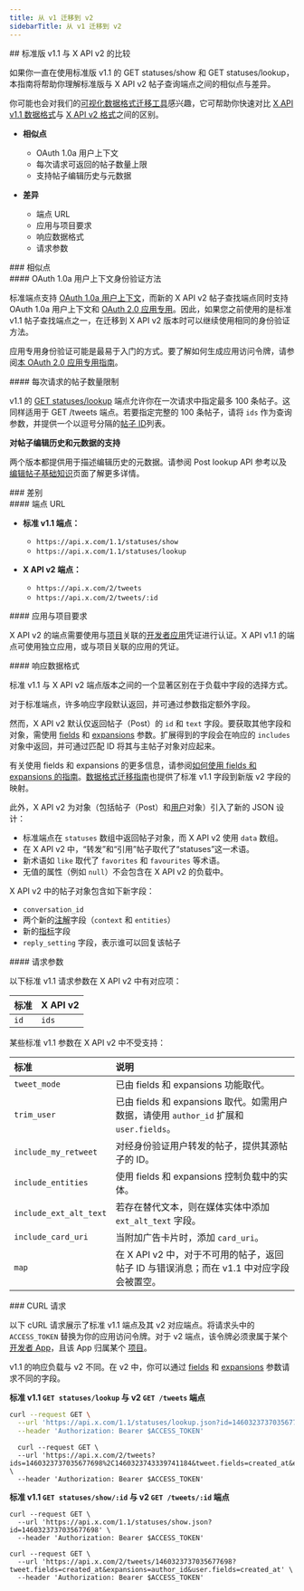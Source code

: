 ```yaml
---
title: 从 v1 迁移到 v2
sidebarTitle: 从 v1 迁移到 v2
---
```


<div id="standard-v11-compared-to-x-api-v2">
  ## 标准版 v1.1 与 X API v2 的比较
</div>

如果你一直在使用标准版 v1.1 的 GET statuses/show 和 GET statuses/lookup，本指南将帮助你理解标准版与 X API v2 帖子查询端点之间的相似点与差异。

你可能也会对我们的[可视化数据格式迁移工具](/zh/x-api/migrate/data-format-migration)感兴趣，它可帮助你快速对比 [X API v1.1 数据格式](/zh/x-api/fundamentals/data-dictionary)与 [X API v2 格式](/zh/x-api/fundamentals/data-dictionary)之间的区别。

- **相似点**
  - OAuth 1.0a 用户上下文
  - 每次请求可返回的帖子数量上限
  - 支持帖子编辑历史与元数据

- **差异**
  - 端点 URL
  - 应用与项目要求
  - 响应数据格式
  - 请求参数

<div id="similarities">
  ### 相似点
</div>

<div id="oauth-10a-user-context-authentication-method">
  #### OAuth 1.0a 用户上下文身份验证方法
</div>

标准端点支持 [OAuth 1.0a 用户上下文](/zh/resources/fundamentals/authentication)，而新的 X API v2 帖子查找端点同时支持 OAuth 1.0a 用户上下文和 [OAuth 2.0 应用专用](/zh/resources/fundamentals/authentication)。因此，如果您之前使用的是标准 v1.1 帖子查找端点之一，在迁移到 X API v2 版本时可以继续使用相同的身份验证方法。

应用专用身份验证可能是最易于入门的方式。要了解如何生成应用访问令牌，请参阅[本 OAuth 2.0 应用专用指南](/zh/resources/fundamentals/authentication)。

<div id="posts-per-request-limits">
  #### 每次请求的帖子数量限制
</div>

v1.1 的 [GET statuses/lookup](https://developer.x.com/en/docs/twitter-api/v1/tweets/post-and-engage/api-reference/get-statuses-lookup) 端点允许你在一次请求中指定最多 100 条帖子。这同样适用于 GET /tweets 端点。若要指定完整的 100 条帖子，请将 `ids` 作为查询参数，并提供一个以逗号分隔的[帖子 ID](/zh/resources/fundamentals/x-ids)列表。

**对帖子编辑历史和元数据的支持**

两个版本都提供用于描述编辑历史的元数据。请参阅 Post lookup API 参考以及[编辑帖子基础知识](/zh/x-api/fundamentals/edit-posts)页面了解更多详情。

<div id="differences">
  ### 差别
</div>

<div id="endpoint-urls">
  #### 端点 URL
</div>

- **标准 v1.1 端点：**
  - `https://api.x.com/1.1/statuses/show`
  - `https://api.x.com/1.1/statuses/lookup`

- **X API v2 端点：**
  - `https://api.x.com/2/tweets`
  - `https://api.x.com/2/tweets/:id`

<div id="app-and-project-requirements">
  #### 应用与项目要求
</div>

X API v2 的端点需要使用与[项目](/zh/resources/fundamentals/projects)关联的[开发者应用](/zh/resources/fundamentals/developer-apps)凭证进行认证。X API v1.1 的端点可使用独立应用，或与项目关联的应用的凭证。

<div id="response-data-format">
  #### 响应数据格式
</div>

标准 v1.1 与 X API v2 端点版本之间的一个显著区别在于负载中字段的选择方式。

对于标准端点，许多响应字段默认返回，并可通过参数指定额外字段。

然而，X API v2 默认仅返回帖子（Post）的 `id` 和 `text` 字段。要获取其他字段和对象，需使用 [fields](/zh/x-api/fundamentals/fields) 和 [expansions](/zh/x-api/fundamentals/expansions) 参数。扩展得到的字段会在响应的 `includes` 对象中返回，并可通过匹配 ID 将其与主帖子对象对应起来。

有关使用 fields 和 expansions 的更多信息，请参阅[如何使用 fields 和 expansions 的指南](/zh/x-api/fundamentals/data-dictionary)。[数据格式迁移指南](/zh/x-api/fundamentals/fields)也提供了标准 v1.1 字段到新版 v2 字段的映射。

此外，X API v2 为对象（包括帖子（Post）和[用户](/zh/x-api/fundamentals/data-dictionary#user)对象）引入了新的 JSON 设计：

- 标准端点在 `statuses` 数组中返回帖子对象，而 X API v2 使用 `data` 数组。
- 在 X API v2 中，“转发”和“引用”帖子取代了“statuses”这一术语。
- 新术语如 `like` 取代了 `favorites` 和 `favourites` 等术语。
- 无值的属性（例如 `null`）不会包含在 X API v2 的负载中。

X API v2 中的帖子对象包含如下新字段：

- `conversation_id`
- 两个新的[注解](/zh/x-api/fundamentals/post-annotations)字段（`context` 和 `entities`）
- 新的[指标](/zh/x-api/fundamentals/metrics)字段
- `reply_setting` 字段，表示谁可以回复该帖子

<div id="request-parameters">
  #### 请求参数
</div>

以下标准 v1.1 请求参数在 X API v2 中有对应项：

| 标准 | X API v2 |
|:----------|:----------|
| `id`     | `ids`    |

某些标准 v1.1 参数在 X API v2 中不受支持：

| 标准            | 说明                                                                                                                      |
|:---------------------|:------------------------------------------------------------------------------------------------------------------------------|
| `tweet_mode`        | 已由 fields 和 expansions 功能取代。                                                                             |
| `trim_user`         | 已由 fields 和 expansions 取代。如需用户数据，请使用 `author_id` 扩展和 `user.fields`。                               |
| `include_my_retweet`| 对经身份验证用户转发的帖子，提供其源帖子的 ID。                                          |
| `include_entities`  | 使用 fields 和 expansions 控制负载中的实体。                                                               |
| `include_ext_alt_text` | 若存在替代文本，则在媒体实体中添加 `ext_alt_text` 字段。                                                         |
| `include_card_uri`  | 当附加广告卡片时，添加 `card_uri`。                                                                               |
| `map`               | 在 X API v2 中，对于不可用的帖子，返回帖子 ID 与错误消息；而在 v1.1 中对应字段会被置空。            |

<div id="curl-requests">
  ### CURL 请求
</div>

以下 cURL 请求展示了标准 v1.1 端点及其 v2 对应端点。将请求头中的 `ACCESS_TOKEN` 替换为你的应用访问令牌。对于 v2 端点，该令牌必须隶属于某个 [开发者 App](/zh/resources/fundamentals/developer-apps/overview)，且该 App 归属某个 [项目](/zh/resources/fundamentals/projects/overview)。

v1.1 的响应负载与 v2 不同。在 v2 中，你可以通过 [fields](/zh/x-api/fundamentals/fields) 和 [expansions](/zh/x-api/fundamentals/expansions) 参数请求不同的字段。

**标准 v1.1 `GET statuses/lookup` 与 v2 `GET /tweets` 端点**

```bash
curl --request GET \
  --url 'https://api.x.com/1.1/statuses/lookup.json?id=1460323737035677698%2C1460323743339741184' \
  --header 'Authorization: Bearer $ACCESS_TOKEN'
```

```
  curl --request GET \
  --url 'https://api.x.com/2/tweets?ids=1460323737035677698%2C1460323743339741184&tweet.fields=created_at&expansions=author_id&user.fields=created_at' \
  --header 'Authorization: Bearer $ACCESS_TOKEN'
```

**标准 v1.1 `GET statuses/show/:id` 与 v2 `GET /tweets/:id` 端点**

```
curl --request GET \
  --url 'https://api.x.com/1.1/statuses/show.json?id=1460323737035677698' \
  --header 'Authorization: Bearer $ACCESS_TOKEN'
```

```
curl --request GET \
  --url 'https://api.x.com/2/tweets/1460323737035677698?tweet.fields=created_at&expansions=author_id&user.fields=created_at' \
  --header 'Authorization: Bearer $ACCESS_TOKEN'
```